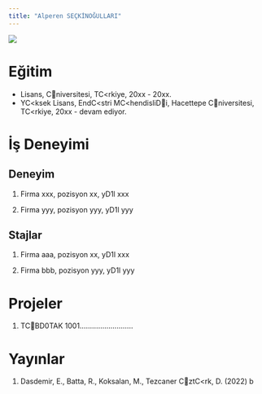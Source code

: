 ---
title: "Alperen SEÇKİNOĞULLARI"
---

![](/assets/images/vesikalik.jpeg){fig-align="center"}

# Eğitim

-   Lisans, 
Cniversitesi, TC<rkiye, 20xx - 20xx.
-   YC<ksek Lisans, EndC<stri MC<hendisliDi, Hacettepe Cniversitesi, TC<rkiye, 20xx - devam ediyor.

# İş Deneyimi

## Deneyim

1.  Firma xxx, pozisyon xx, yD1l xxx

2.  Firma yyy, pozisyon yyy, yD1l yyy

## Stajlar

1.  Firma aaa, pozisyon xx, yD1l xxx

2.  Firma bbb, pozisyon yyy, yD1l yyy

# Projeler

1.  TCBD0TAK 1001..........................

# Yayınlar

1.  Dasdemir, E., Batta, R., Koksalan, M., Tezcaner CztC<rk, D. (2022) b